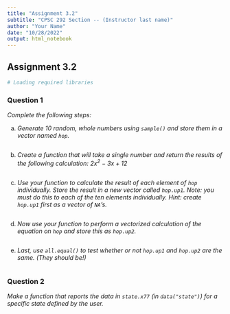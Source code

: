 ```yaml
---
title: "Assignment 3.2"
subtitle: "CPSC 292 Section -- (Instructor last name)"
author: "Your Name"
date: "10/28/2022"
output: html_notebook
---
```


## Assignment 3.2 

```r
# Loading required libraries

```

### Question 1

*Complete the following steps:*

 a. *Generate 10 random, whole numbers using `sample()` and store them in a vector named `hop`.*

```r

```
 
 b.  *Create a function that will take a single number \verb+x+ and return the results of the following calculation: $2x^2 -3x +12$*

```r

```

 c. *Use your function to calculate the result of each element of `hop` individually. Store the result in a new vector called `hop.up1`.  Note: you must do this to each of the ten elements individually. Hint: create `hop.up1` first as a vector of `NA`'s. *
 
```r

```

 d. *Now use your function to perform a vectorized calculation of the equation on `hop` and store this as `hop.up2`.*
 
```r

```

 e.  *Last, use `all.equal()` to test whether or not `hop.up1` and `hop.up2` are the same. (They should be!)*
 
```r

```

### Question 2

*Make a function that reports the data in `state.x77` (in `data("state")`) for a specific state defined by the user.*

```r

```